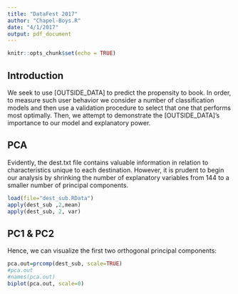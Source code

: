 ```yaml
---
title: "DataFest 2017"
author: "Chapel-Boys.R"
date: "4/1/2017"
output: pdf_document
---
```


```r
knitr::opts_chunk$set(echo = TRUE)
```

## Introduction

We seek to use [OUTSIDE_DATA] to predict the propensity to book. In order, to measure such user behavior we consider a number of classification models and then use a validation procedure to select that one that performs most optimally. Then, we attempt to demonstrate the [OUTSIDE_DATA]'s importance to our model and explanatory power. 

## PCA

Evidently, the dest.txt file contains valuable information in relation to characteristics unique to each destination. However, it is prudent to begin our analysis by shrinking the number of explanatory variables from 144 to a smaller number of principal components. 

```r
load(file="dest_sub.RData")
apply(dest_sub ,2,mean)
apply(dest_sub, 2, var)
```

## PC1 & PC2

Hence, we can visualize the first two orthogonal principal components:

```r
pca.out=prcomp(dest_sub, scale=TRUE)
#pca.out
#names(pca.out)
biplot(pca.out, scale=0)
```

